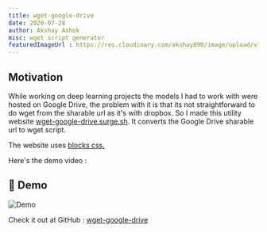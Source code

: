 ```yaml
---
title: wget-google-drive
date: 2020-07-28
author: Akshay Ashok
misc: wget script generator
featuredImageUrl : https://res.cloudinary.com/akshay090/image/upload/v1598771674/Portfolio_Assets/Projects/Banner/Frame_9_myoohr.png
---
```


## Motivation 

While working on deep learning projects the models I had to work with were hosted on Google Drive, the problem 
with it is that its not straightforward to do wget from the sharable url as it's with dropbox. So I made 
this utility website [wget-google-drive.surge.sh](https://wget-google-drive.surge.sh/). It converts the 
Google Drive sharable url to wget script.

The website uses [blocks css.](https://thesephist.github.io/blocks.css/)

Here's the demo video : 

## 🎥 Demo

![Demo](https://raw.githubusercontent.com/Akshay090/wget-google-drive/master/.github/demo.gif)

Check it out at GitHub : [wget-google-drive](https://github.com/Akshay090/wget-google-drive)
